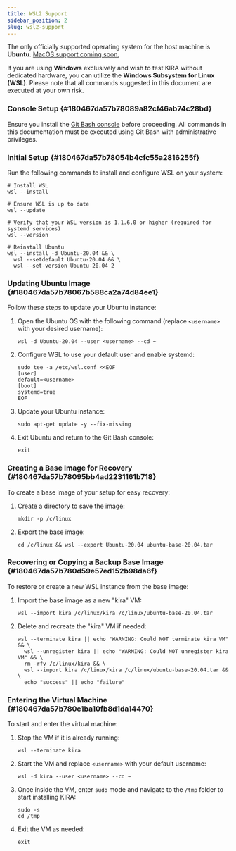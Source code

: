```yaml
---
title: WSL2 Support
sidebar_position: 2
slug: wsl2-support
---
```





The only officially supported operating system for the host machine is **Ubuntu**. [MacOS support coming soon.](/node-operators/getting-started/installing-kensho)


If you are using **Windows** exclusively and wish to test KIRA without dedicated hardware, you can utilize the **Windows Subsystem for Linux (WSL)**. Please note that all commands suggested in this document are executed at your own risk.


### Console Setup {#180467da57b78089a82cf46ab74c28bd}


Ensure you install the [Git Bash console](https://git-scm.com/downloads) before proceeding. All commands in this documentation must be executed using Git Bash with administrative privileges.


### Initial Setup {#180467da57b78054b4cfc55a2816255f}


Run the following commands to install and configure WSL on your system:


```shell
# Install WSL
wsl --install

# Ensure WSL is up to date
wsl --update

# Verify that your WSL version is 1.1.6.0 or higher (required for systemd services)
wsl --version

# Reinstall Ubuntu
wsl --install -d Ubuntu-20.04 && \
  wsl --setdefault Ubuntu-20.04 && \
  wsl --set-version Ubuntu-20.04 2
```


### Updating Ubuntu Image {#180467da57b78067b588ca2a74d84ee1}


Follow these steps to update your Ubuntu instance:

1. Open the Ubuntu OS with the following command (replace `<username>` with your desired username):

	```shell
	wsl -d Ubuntu-20.04 --user <username> --cd ~
	```

2. Configure WSL to use your default user and enable systemd:

	```shell
	sudo tee -a /etc/wsl.conf <<EOF
	[user]
	default=<username>
	[boot]
	systemd=true
	EOF
	```

3. Update your Ubuntu instance:

	```shell
	sudo apt-get update -y --fix-missing
	```

4. Exit Ubuntu and return to the Git Bash console:

	```shell
	exit
	```


### Creating a Base Image for Recovery {#180467da57b78095bb4ad2231161b718}


To create a base image of your setup for easy recovery:

1. Create a directory to save the image:

	```shell
	mkdir -p /c/linux
	```

2. Export the base image:

	```shell
	cd /c/linux && wsl --export Ubuntu-20.04 ubuntu-base-20.04.tar
	```


### Recovering or Copying a Backup Base Image {#180467da57b780d59e57ed152b98da6f}


To restore or create a new WSL instance from the base image:

1. Import the base image as a new "kira" VM:

	```shell
	wsl --import kira /c/linux/kira /c/linux/ubuntu-base-20.04.tar
	```

2. Delete and recreate the "kira" VM if needed:

	```shell
	wsl --terminate kira || echo "WARNING: Could NOT terminate kira VM" && \
	  wsl --unregister kira || echo "WARNING: Could NOT unregister kira VM" && \
	  rm -rfv /c/linux/kira && \
	  wsl --import kira /c/linux/kira /c/linux/ubuntu-base-20.04.tar && \
	  echo "success" || echo "failure"
	```


### Entering the Virtual Machine {#180467da57b780e1ba10fb8d1da14470}


To start and enter the virtual machine:

1. Stop the VM if it is already running:

	```shell
	wsl --terminate kira
	```

2. Start the VM and replace `<username>` with your default username:

	```shell
	wsl -d kira --user <username> --cd ~
	```

3. Once inside the VM, enter `sudo` mode and navigate to the `/tmp` folder to start installing KIRA:

	```shell
	sudo -s
	cd /tmp
	```

4. Exit the VM as needed:

	```shell
	exit
	```

